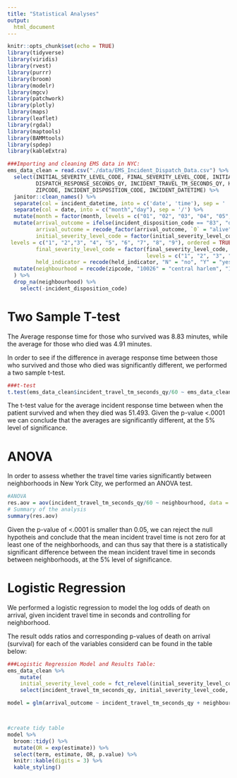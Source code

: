 ```yaml
---
title: "Statistical Analyses"
output: 
  html_document
---
```


```r
knitr::opts_chunk$set(echo = TRUE)
library(tidyverse)
library(viridis)
library(rvest)
library(purrr)
library(broom)
library(modelr)
library(mgcv)
library(patchwork)
library(plotly)
library(maps)
library(leaflet)
library(rgdal)
library(maptools)
library(BAMMtools)
library(spdep)
library(kableExtra)
```


```r
###Importing and cleaning EMS data in NYC: 
ems_data_clean = read.csv("./data/EMS_Incident_Dispatch_Data.csv") %>%
  select(INITIAL_SEVERITY_LEVEL_CODE, FINAL_SEVERITY_LEVEL_CODE, INITIAL_CALL_TYPE,
         DISPATCH_RESPONSE_SECONDS_QY, INCIDENT_TRAVEL_TM_SECONDS_QY, HELD_INDICATOR, BOROUGH,
         ZIPCODE, INCIDENT_DISPOSITION_CODE, INCIDENT_DATETIME) %>% 
  janitor::clean_names() %>% 
  separate(col = incident_datetime, into = c('date', 'time'), sep = ' ') %>% 
  separate(col = date, into = c("month","day"), sep = '/') %>% 
  mutate(month = factor(month, levels = c("01", "02", "03", "04", "05", "06", "07", "08", "09", "10", "11", "12"), labels = c("Jan", "Feb", "Mar", "Apr", "May", "June", "Jul", "Aug", "Sept", "Oct", "Nov", "Dec"), ordered = TRUE)) %>% 
  mutate(arrival_outcome = ifelse(incident_disposition_code == "83", "dead", "alive"),
         arrival_outcome = recode_factor(arrival_outcome, `0` = "alive", `1` = "dead"),
         initial_severity_level_code = factor(initial_severity_level_code, 
 levels = c("1", "2","3", "4", "5", "6", "7", "8", "9"), ordered = TRUE),
         final_severity_level_code = factor(final_severity_level_code, 
                                            levels = c("1", "2", "3", "4", "5", "6", "7", "8"), ordered = TRUE), 
         held_indicator = recode(held_indicator, "N" = "no", "Y" = "yes")) %>%
  mutate(neighbourhood = recode(zipcode, "10026" = "central harlem", "10027" = "central harlem", "10030" = "central harlem", "10037" = "central harlem", "10039" = "central harlem", "10001" = "chelsea and clinton", "10001" = "chelsea and clinton", "10011" = "chelsea and clinton", "10018" = "chelsea and clinton", "10019" = "chelsea and clinton", "10020" = "chelsea and clinton", "10036" = "chelsea and clinton",  "10029" = "east harlem", "10035" = "east harlem", "10010" = "gramercy park and murray hill", "10016" = "gramercy park and murray hill", "10017" = "gramercy park and murray hill", "10022" = "gramercy park and murray hill", "10012" = "greenwich village and soho", "10013" = "greenwich village and soho", "10014" = "greenwich village and soho", "10004" = "lower manhattan", "10005" = "lower manhattan", "10006" = "lower manhattan", "10007" = "lower manhattan", "10038" = "lower manhattan", "10280" = "lower manhattan", "10002" = "lower east side", "10003" = "lower east side", "10009" = "lower east side", "10021" = "upper east side", "10028" = "upper east side", "10044" = "upper east side", "10065" = "upper east side", "10075" = "upper east side", "10128" = "upper east side", "10023" = "upper west side", "10024" = "upper west side", "10025" = "upper west side", "10031" = "inwood and washington heights", "10032" = "inwood and washington heights", "10033" = "inwood and washington heights", "10034" = "inwood and washington heights", "10040" = "inwood and washington heights" )
  ) %>%  
  drop_na(neighbourhood) %>% 
    select(-incident_disposition_code) 
```

#
#
  
# Two Sample T-test

The Average response time for those who survived was 8.83 minutes, while the average for those who died was 4.91 minutes.

In order to see if the difference in average response time between those who survived and those who died was significantly different, we performed a two sample t-test. 

```r
###t-test
t.test(ems_data_clean$incident_travel_tm_seconds_qy/60 ~ ems_data_clean$arrival_outcome, na.rm = FALSE)
```

The t-test value for the average incident response time between when the patient survived and when they died was 51.493. Given the p-value <.0001 we can conclude that the averages are significantly different, at the 5% level of significance. 


# ANOVA

In order to assess whether the travel time varies significantly between neighborhoods in New York City, we performed an ANOVA test.

```r
#ANOVA
res.aov = aov(incident_travel_tm_seconds_qy/60 ~ neighbourhood, data = ems_data_clean)
# Summary of the analysis
summary(res.aov) 
```

Given the p-value of <.0001 is smaller than 0.05, we can reject the null hypotheis and conclude that the mean incident travel time is not zero for at least one of the neighborhoods, and can thus say that there is a statistically significant difference between the mean incident travel time in seconds between neighborhoods, at the 5% level of significance. 

# Logistic Regression


We performed a logistic regression to model the log odds of death on arrival, given incident travel time in seconds and controlling for neighborhood.

The result odds ratios and corresponding p-values of death on arrival (survival) for each of the variables considerd can be found in the table below:

```r
###Logistic Regression Model and Results Table: 
ems_data_clean %>%  
    mutate(
    initial_severity_level_code = fct_relevel(initial_severity_level_code, "1")) %>%
    select(incident_travel_tm_seconds_qy, initial_severity_level_code, neighbourhood)
```

```r
model = glm(arrival_outcome ~ incident_travel_tm_seconds_qy + neighbourhood, data = ems_data_clean, family = binomial())



#create tidy table
model %>% 
  broom::tidy() %>% 
  mutate(OR = exp(estimate)) %>%
  select(term, estimate, OR, p.value) %>% 
  knitr::kable(digits = 3) %>% 
  kable_styling()
```
